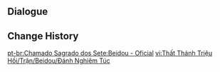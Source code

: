{{Genius Invokation TCG Stage
|title        = Beidou: Serious
|type         = Serious Showdown
|group        = Invitation Board
|character    = Beidou
|requirement  = 7
|introduction = "Don't underestimate those of us who have been drifting at sea when it comes to cards!"<br>{{Color|bp|Special Rule: "Beidou" starts with the Talent Card "Lightning Storm" equipped.}}
|objective_1  = Achieve victory
|reward_1     = Lucky Coin*1000
|lineup       = Beidou;Ningguang;Chongyun
|action       = Lightning Storm;Thunder Summoner's Crown;Sacrificial Greatsword;White Iron Greatsword;Broken Rime's Echo;Mask of Solitude Basalt;Timaeus;Liu Su;Changing Shifts;Parametric Transformer;Ellin;Jueyun Guoba;Northern Smoked Chicken;Minty Meat Rolls;Adventurer's Bandana;Lightning Storm;Thunder Summoner's Crown;Sacrificial Greatsword;White Iron Greatsword;Broken Rime's Echo;Mask of Solitude Basalt;Timaeus;Liu Su;Changing Shifts;Parametric Transformer;Ellin;Jueyun Guoba;Northern Smoked Chicken;Minty Meat Rolls;Adventurer's Bandana
}}

==Dialogue==
{{Transclude|Genius Invokation TCG/Stage/Beidou|Serious Showdown}}

==Change History==
{{Change History|3.4}}

[[pt-br:Chamado Sagrado dos Sete:Beidou - Oficial]]
[[vi:Thất Thánh Triệu Hồi/Trận/Beidou/Đánh Nghiêm Túc]]